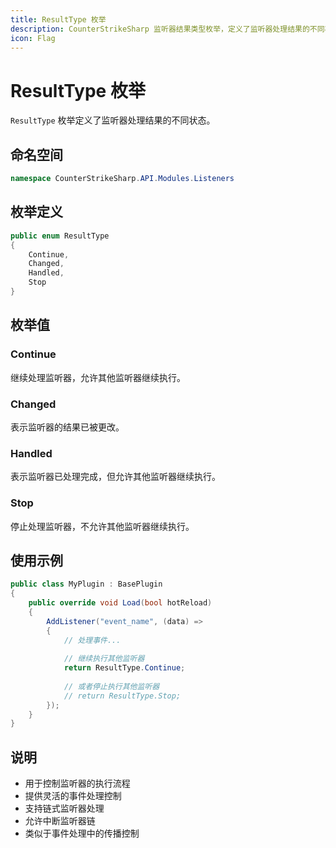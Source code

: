 ```yaml
---
title: ResultType 枚举
description: CounterStrikeSharp 监听器结果类型枚举，定义了监听器处理结果的不同状态
icon: Flag
---
```


# ResultType 枚举

`ResultType` 枚举定义了监听器处理结果的不同状态。

## 命名空间

```csharp
namespace CounterStrikeSharp.API.Modules.Listeners
```

## 枚举定义

```csharp
public enum ResultType
{
    Continue,
    Changed,
    Handled,
    Stop
}
```

## 枚举值

### Continue

继续处理监听器，允许其他监听器继续执行。

### Changed

表示监听器的结果已被更改。

### Handled

表示监听器已处理完成，但允许其他监听器继续执行。

### Stop

停止处理监听器，不允许其他监听器继续执行。

## 使用示例

```csharp
public class MyPlugin : BasePlugin
{
    public override void Load(bool hotReload)
    {
        AddListener("event_name", (data) =>
        {
            // 处理事件...
            
            // 继续执行其他监听器
            return ResultType.Continue;
            
            // 或者停止执行其他监听器
            // return ResultType.Stop;
        });
    }
}
```

## 说明

- 用于控制监听器的执行流程
- 提供灵活的事件处理控制
- 支持链式监听器处理
- 允许中断监听器链
- 类似于事件处理中的传播控制 